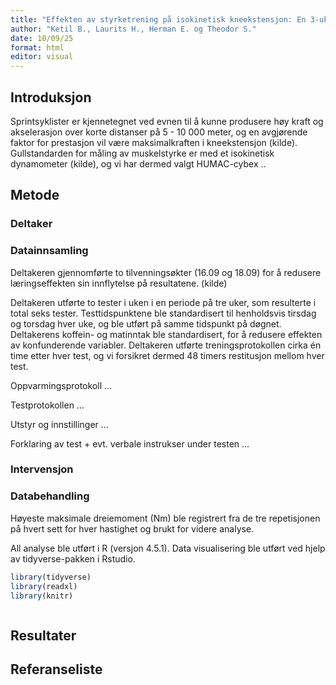 ```yaml
---
title: "Effekten av styrketrening på isokinetisk kneekstensjon: En 3-ukers case-studie"
author: "Ketil B., Laurits H., Herman E. og Theodor S."
date: 10/09/25
format: html
editor: visual
---
```


## Introduksjon

Sprintsyklister er kjennetegnet ved evnen til å kunne produsere høy kraft og akselerasjon over korte distanser på 5 - 10 000 meter, og en avgjørende faktor for prestasjon vil være maksimalkraften i kneekstensjon (kilde). Gullstandarden for måling av muskelstyrke er med et isokinetisk dynamometer (kilde), og vi har dermed valgt HUMAC-cybex ..

## Metode

### Deltaker

### Datainnsamling

Deltakeren gjennomførte to tilvenningsøkter (16.09 og 18.09) for å redusere læringseffekten sin innflytelse på resultatene. (kilde)

Deltakeren utførte to tester i uken i en periode på tre uker, som resulterte i total seks tester. Testtidspunktene ble standardisert til henholdsvis tirsdag og torsdag hver uke, og ble utført på samme tidspunkt på døgnet. Deltakerens koffein- og matinntak ble standardisert, for å redusere effekten av konfunderende variabler. Deltakeren utførte treningsprotokollen cirka én time etter hver test, og vi forsikret dermed 48 timers restitusjon mellom hver test.

Oppvarmingsprotokoll ...

Testprotokollen ...

Utstyr og innstillinger ...

Forklaring av test + evt. verbale instrukser under testen ...

### Intervensjon

### Databehandling

Høyeste maksimale dreiemoment (Nm) ble registrert fra de tre repetisjonen på hvert sett for hver hastighet og brukt for videre analyse.

All analyse ble utført i R (versjon 4.5.1). Data visualisering ble utført ved hjelp av tidyverse-pakken i Rstudio.

```r
library(tidyverse)
library(readxl)
library(knitr)
```

```r

```

## Resultater

## Referanseliste
